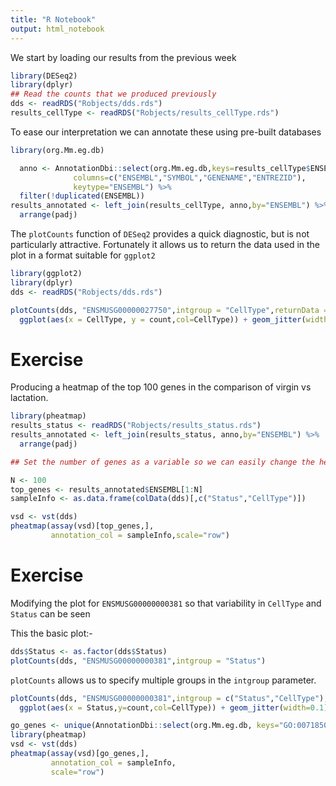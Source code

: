 ```yaml
---
title: "R Notebook"
output: html_notebook
---
```


We start by loading our results from the previous week

```r
library(DESeq2)
library(dplyr)
## Read the counts that we produced previously
dds <- readRDS("Robjects/dds.rds")
results_cellType <- readRDS("Robjects/results_cellType.rds")
```

To ease our interpretation we can annotate these using pre-built databases

```r
library(org.Mm.eg.db)

  anno <- AnnotationDbi::select(org.Mm.eg.db,keys=results_cellType$ENSEMBL,
              columns=c("ENSEMBL","SYMBOL","GENENAME","ENTREZID"),
              keytype="ENSEMBL") %>% 
  filter(!duplicated(ENSEMBL))
results_annotated <- left_join(results_cellType, anno,by="ENSEMBL") %>% 
  arrange(padj)
```

The `plotCounts` function of `DESeq2` provides a quick diagnostic, but is not particularly attractive. Fortunately it allows us to return the data used in the plot in a format suitable for `ggplot2`

```r
library(ggplot2)
library(dplyr)
dds <- readRDS("Robjects/dds.rds")

plotCounts(dds, "ENSMUSG00000027750",intgroup = "CellType",returnData = TRUE) %>% 
  ggplot(aes(x = CellType, y = count,col=CellType)) + geom_jitter(width=0.1) + scale_y_log10()

```

# Exercise

Producing a heatmap of the top 100 genes in the comparison of virgin vs lactation.

```r
library(pheatmap)
results_status <- readRDS("Robjects/results_status.rds")
results_annotated <- left_join(results_status, anno,by="ENSEMBL") %>% 
  arrange(padj)

## Set the number of genes as a variable so we can easily change the heatmap

N <- 100
top_genes <- results_annotated$ENSEMBL[1:N]
sampleInfo <- as.data.frame(colData(dds)[,c("Status","CellType")])

vsd <- vst(dds)
pheatmap(assay(vsd)[top_genes,],
         annotation_col = sampleInfo,scale="row")
```

# Exercise

Modifying the plot for `ENSMUSG00000000381` so that variability in `CellType` and `Status` can be seen

This the basic plot:-

```r
dds$Status <- as.factor(dds$Status)
plotCounts(dds, "ENSMUSG00000000381",intgroup = "Status")
```

`plotCounts` allows us to specify multiple groups in the `intgroup` parameter.

```r
plotCounts(dds, "ENSMUSG00000000381",intgroup = c("Status","CellType"),returnData = TRUE) %>% 
  ggplot(aes(x = Status,y=count,col=CellType)) + geom_jitter(width=0.1) + scale_y_log10()

```


```r
go_genes <- unique(AnnotationDbi::select(org.Mm.eg.db, keys="GO:0071850",keytype="GO",columns="ENSEMBL")$ENSEMBL)
library(pheatmap)
vsd <- vst(dds)
pheatmap(assay(vsd)[go_genes,], 
         annotation_col = sampleInfo,
         scale="row")

```